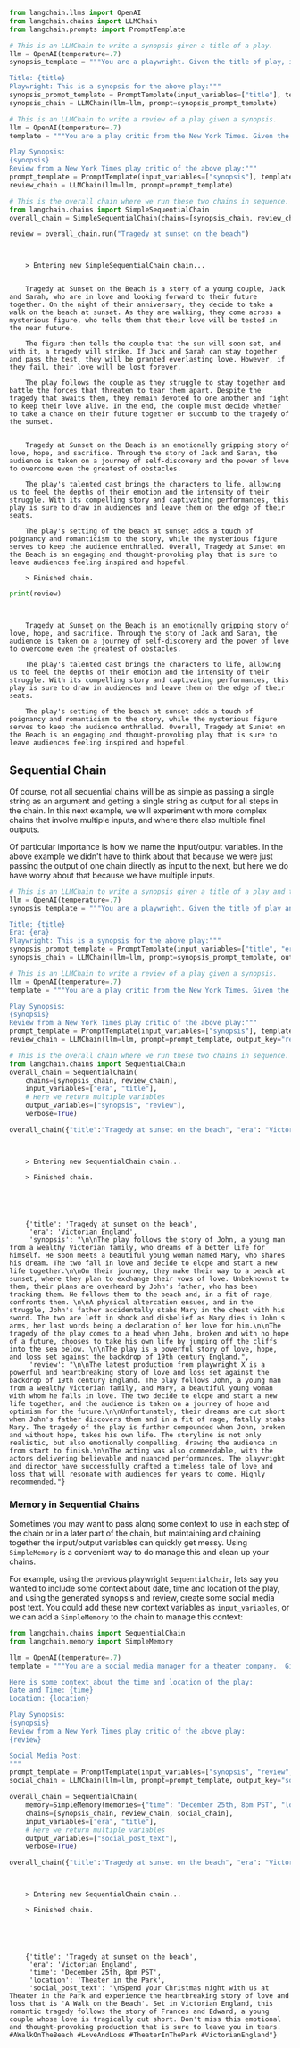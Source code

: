 ```python
from langchain.llms import OpenAI
from langchain.chains import LLMChain
from langchain.prompts import PromptTemplate
```


```python
# This is an LLMChain to write a synopsis given a title of a play.
llm = OpenAI(temperature=.7)
synopsis_template = """You are a playwright. Given the title of play, it is your job to write a synopsis for that title.

Title: {title}
Playwright: This is a synopsis for the above play:"""
synopsis_prompt_template = PromptTemplate(input_variables=["title"], template=synopsis_template)
synopsis_chain = LLMChain(llm=llm, prompt=synopsis_prompt_template)
```


```python
# This is an LLMChain to write a review of a play given a synopsis.
llm = OpenAI(temperature=.7)
template = """You are a play critic from the New York Times. Given the synopsis of play, it is your job to write a review for that play.

Play Synopsis:
{synopsis}
Review from a New York Times play critic of the above play:"""
prompt_template = PromptTemplate(input_variables=["synopsis"], template=template)
review_chain = LLMChain(llm=llm, prompt=prompt_template)
```


```python
# This is the overall chain where we run these two chains in sequence.
from langchain.chains import SimpleSequentialChain
overall_chain = SimpleSequentialChain(chains=[synopsis_chain, review_chain], verbose=True)
```


```python
review = overall_chain.run("Tragedy at sunset on the beach")
```

<CodeOutputBlock lang="python">

```
    
    
    > Entering new SimpleSequentialChain chain...
    
    
    Tragedy at Sunset on the Beach is a story of a young couple, Jack and Sarah, who are in love and looking forward to their future together. On the night of their anniversary, they decide to take a walk on the beach at sunset. As they are walking, they come across a mysterious figure, who tells them that their love will be tested in the near future. 
    
    The figure then tells the couple that the sun will soon set, and with it, a tragedy will strike. If Jack and Sarah can stay together and pass the test, they will be granted everlasting love. However, if they fail, their love will be lost forever.
    
    The play follows the couple as they struggle to stay together and battle the forces that threaten to tear them apart. Despite the tragedy that awaits them, they remain devoted to one another and fight to keep their love alive. In the end, the couple must decide whether to take a chance on their future together or succumb to the tragedy of the sunset.
    
    
    Tragedy at Sunset on the Beach is an emotionally gripping story of love, hope, and sacrifice. Through the story of Jack and Sarah, the audience is taken on a journey of self-discovery and the power of love to overcome even the greatest of obstacles. 
    
    The play's talented cast brings the characters to life, allowing us to feel the depths of their emotion and the intensity of their struggle. With its compelling story and captivating performances, this play is sure to draw in audiences and leave them on the edge of their seats. 
    
    The play's setting of the beach at sunset adds a touch of poignancy and romanticism to the story, while the mysterious figure serves to keep the audience enthralled. Overall, Tragedy at Sunset on the Beach is an engaging and thought-provoking play that is sure to leave audiences feeling inspired and hopeful.
    
    > Finished chain.
```

</CodeOutputBlock>


```python
print(review)
```

<CodeOutputBlock lang="python">

```
    
    
    Tragedy at Sunset on the Beach is an emotionally gripping story of love, hope, and sacrifice. Through the story of Jack and Sarah, the audience is taken on a journey of self-discovery and the power of love to overcome even the greatest of obstacles. 
    
    The play's talented cast brings the characters to life, allowing us to feel the depths of their emotion and the intensity of their struggle. With its compelling story and captivating performances, this play is sure to draw in audiences and leave them on the edge of their seats. 
    
    The play's setting of the beach at sunset adds a touch of poignancy and romanticism to the story, while the mysterious figure serves to keep the audience enthralled. Overall, Tragedy at Sunset on the Beach is an engaging and thought-provoking play that is sure to leave audiences feeling inspired and hopeful.
```

</CodeOutputBlock>

## Sequential Chain
Of course, not all sequential chains will be as simple as passing a single string as an argument and getting a single string as output for all steps in the chain. In this next example, we will experiment with more complex chains that involve multiple inputs, and where there also multiple final outputs. 

Of particular importance is how we name the input/output variables. In the above example we didn't have to think about that because we were just passing the output of one chain directly as input to the next, but here we do have worry about that because we have multiple inputs.


```python
# This is an LLMChain to write a synopsis given a title of a play and the era it is set in.
llm = OpenAI(temperature=.7)
synopsis_template = """You are a playwright. Given the title of play and the era it is set in, it is your job to write a synopsis for that title.

Title: {title}
Era: {era}
Playwright: This is a synopsis for the above play:"""
synopsis_prompt_template = PromptTemplate(input_variables=["title", "era"], template=synopsis_template)
synopsis_chain = LLMChain(llm=llm, prompt=synopsis_prompt_template, output_key="synopsis")
```


```python
# This is an LLMChain to write a review of a play given a synopsis.
llm = OpenAI(temperature=.7)
template = """You are a play critic from the New York Times. Given the synopsis of play, it is your job to write a review for that play.

Play Synopsis:
{synopsis}
Review from a New York Times play critic of the above play:"""
prompt_template = PromptTemplate(input_variables=["synopsis"], template=template)
review_chain = LLMChain(llm=llm, prompt=prompt_template, output_key="review")
```


```python
# This is the overall chain where we run these two chains in sequence.
from langchain.chains import SequentialChain
overall_chain = SequentialChain(
    chains=[synopsis_chain, review_chain],
    input_variables=["era", "title"],
    # Here we return multiple variables
    output_variables=["synopsis", "review"],
    verbose=True)
```


```python
overall_chain({"title":"Tragedy at sunset on the beach", "era": "Victorian England"})
```

<CodeOutputBlock lang="python">

```
    
    
    > Entering new SequentialChain chain...
    
    > Finished chain.





    {'title': 'Tragedy at sunset on the beach',
     'era': 'Victorian England',
     'synopsis': "\n\nThe play follows the story of John, a young man from a wealthy Victorian family, who dreams of a better life for himself. He soon meets a beautiful young woman named Mary, who shares his dream. The two fall in love and decide to elope and start a new life together.\n\nOn their journey, they make their way to a beach at sunset, where they plan to exchange their vows of love. Unbeknownst to them, their plans are overheard by John's father, who has been tracking them. He follows them to the beach and, in a fit of rage, confronts them. \n\nA physical altercation ensues, and in the struggle, John's father accidentally stabs Mary in the chest with his sword. The two are left in shock and disbelief as Mary dies in John's arms, her last words being a declaration of her love for him.\n\nThe tragedy of the play comes to a head when John, broken and with no hope of a future, chooses to take his own life by jumping off the cliffs into the sea below. \n\nThe play is a powerful story of love, hope, and loss set against the backdrop of 19th century England.",
     'review': "\n\nThe latest production from playwright X is a powerful and heartbreaking story of love and loss set against the backdrop of 19th century England. The play follows John, a young man from a wealthy Victorian family, and Mary, a beautiful young woman with whom he falls in love. The two decide to elope and start a new life together, and the audience is taken on a journey of hope and optimism for the future.\n\nUnfortunately, their dreams are cut short when John's father discovers them and in a fit of rage, fatally stabs Mary. The tragedy of the play is further compounded when John, broken and without hope, takes his own life. The storyline is not only realistic, but also emotionally compelling, drawing the audience in from start to finish.\n\nThe acting was also commendable, with the actors delivering believable and nuanced performances. The playwright and director have successfully crafted a timeless tale of love and loss that will resonate with audiences for years to come. Highly recommended."}
```

</CodeOutputBlock>

### Memory in Sequential Chains
Sometimes you may want to pass along some context to use in each step of the chain or in a later part of the chain, but maintaining and chaining together the input/output variables can quickly get messy.  Using `SimpleMemory` is a convenient way to do manage this and clean up your chains.

For example, using the previous playwright `SequentialChain`, lets say you wanted to include some context about date, time and location of the play, and using the generated synopsis and review, create some social media post text.  You could add these new context variables as `input_variables`, or we can add a `SimpleMemory` to the chain to manage this context:




```python
from langchain.chains import SequentialChain
from langchain.memory import SimpleMemory

llm = OpenAI(temperature=.7)
template = """You are a social media manager for a theater company.  Given the title of play, the era it is set in, the date,time and location, the synopsis of the play, and the review of the play, it is your job to write a social media post for that play.

Here is some context about the time and location of the play:
Date and Time: {time}
Location: {location}

Play Synopsis:
{synopsis}
Review from a New York Times play critic of the above play:
{review}

Social Media Post:
"""
prompt_template = PromptTemplate(input_variables=["synopsis", "review", "time", "location"], template=template)
social_chain = LLMChain(llm=llm, prompt=prompt_template, output_key="social_post_text")

overall_chain = SequentialChain(
    memory=SimpleMemory(memories={"time": "December 25th, 8pm PST", "location": "Theater in the Park"}),
    chains=[synopsis_chain, review_chain, social_chain],
    input_variables=["era", "title"],
    # Here we return multiple variables
    output_variables=["social_post_text"],
    verbose=True)

overall_chain({"title":"Tragedy at sunset on the beach", "era": "Victorian England"})
```

<CodeOutputBlock lang="python">

```
    
    
    > Entering new SequentialChain chain...
    
    > Finished chain.





    {'title': 'Tragedy at sunset on the beach',
     'era': 'Victorian England',
     'time': 'December 25th, 8pm PST',
     'location': 'Theater in the Park',
     'social_post_text': "\nSpend your Christmas night with us at Theater in the Park and experience the heartbreaking story of love and loss that is 'A Walk on the Beach'. Set in Victorian England, this romantic tragedy follows the story of Frances and Edward, a young couple whose love is tragically cut short. Don't miss this emotional and thought-provoking production that is sure to leave you in tears. #AWalkOnTheBeach #LoveAndLoss #TheaterInThePark #VictorianEngland"}
```

</CodeOutputBlock>
